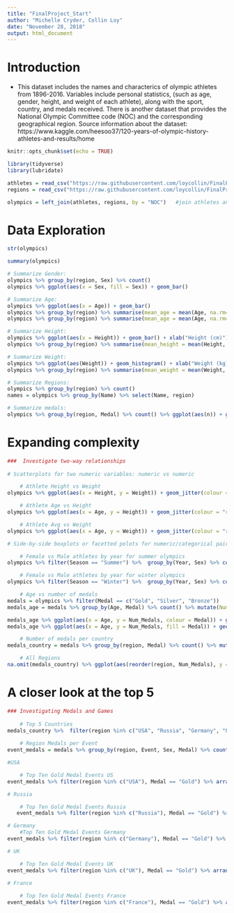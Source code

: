---
title: "FinalProject_Start"
author: "Michelle Cryder, Collin Loy"
date: "November 28, 2018"
output: html_document
---

# Introduction
  * This dataset includes the names and characterics of olympic athletes from 1896-2016. Variables include personal statistics, (such as age, gender, height, and weight of each athlete), along with the sport, country, and medals received. There is another dataset that provides the National Olympic Committee code (NOC) and the corresponding geographical region. Source information about the dataset: https://www.kaggle.com/heesoo37/120-years-of-olympic-history-athletes-and-results/home
 
```{r setup, include=FALSE}
knitr::opts_chunk$set(echo = TRUE)

library(tidyverse)
library(lubridate)

athletes = read_csv("https://raw.githubusercontent.com/loycollin/FinalProject/master/athlete_events.csv")     #import athlete data 
regions = read_csv("https://raw.githubusercontent.com/loycollin/FinalProject/master/noc_regions.csv")         #import region data

olympics = left_join(athletes, regions, by = "NOC")   #join athletes and region data by NOC 
```

# Data Exploration 

```{r}
str(olympics)

summary(olympics)

# Summarize Gender:
olympics %>% group_by(region, Sex) %>% count() 
olympics %>% ggplot(aes(x = Sex, fill = Sex)) + geom_bar()

# Summarize Age: 
olympics %>% ggplot(aes(x = Age)) + geom_bar()
olympics %>% group_by(region) %>% summarise(mean_age = mean(Age, na.rm=TRUE)) 
olympics %>% group_by(region) %>% summarise(mean_age = mean(Age, na.rm=TRUE)) %>% ggplot(aes(mean_age)) + geom_histogram(binwidth = 0.25)

# Summarize Height: 
olympics %>% ggplot(aes(x = Height)) + geom_bar() + xlab("Height (cm)")
olympics %>% group_by(region) %>% summarise(mean_height = mean(Height, na.rm=TRUE))

# Summarize Weight: 
olympics %>% ggplot(aes(Weight)) + geom_histogram() + xlab("Weight (kg)")
olympics %>% group_by(region) %>% summarise(mean_weight = mean(Weight, na.rm=TRUE))

# Summarize Regions: 
olympics %>% group_by(region) %>% count() 
names = olympics %>% group_by(Name) %>% select(Name, region) 

# Summarize medals: 
olympics %>% group_by(region, Medal) %>% count() %>% ggplot(aes(n)) + geom_histogram()

```                                                                                   
                                                                                           
                                                                                           
# Expanding complexity

```{r}
###  Investigate two-way relationships 
  
# Scatterplots for two numeric variables: numeric vs numeric

    # Athlete Height vs Weight 
olympics %>% ggplot(aes(x = Height, y = Weight)) + geom_jitter(colour = "navy", size = 0.5) + ylab("Weight (kg)")

    # Athlete Age vs Height 
olympics %>% ggplot(aes(x = Age, y = Height)) + geom_jitter(colour = "red", size = 0.1) + ylab("Height (cm)")

    # Athlete Avg vs Weight
olympics %>% ggplot(aes(x = Age, y = Weight)) + geom_jitter(colour = "red", size = 0.1) + ylab("Weight (kg)")

# Side-by-side boxplots or facetted polots for numeric/categorical pair: numeric vs. categorical 

    # Female vs Male athletes by year for summer olympics 
olympics %>% filter(Season == "Summer") %>%  group_by(Year, Sex) %>% count() %>% ggplot(aes(x = Year, y = n, colour = Sex)) + geom_point() + geom_line()

    # Female vs Male athletes by year for winter olympics
olympics %>% filter(Season == "Winter") %>%  group_by(Year, Sex) %>% count() %>% ggplot(aes(x = Year, y = n, colour = Sex)) + geom_point() + geom_line()

    # Age vs number of medals 
medals = olympics %>% filter(Medal == c("Gold", "Silver", "Bronze"))
medals_age = medals %>% group_by(Age, Medal) %>% count() %>% mutate(Num_Medals = n) %>% select(-n)

medals_age %>% ggplot(aes(x = Age, y = Num_Medals, colour = Medal)) + geom_point() + scale_color_manual(values=c("#bf6f40", "#ffbf00", "#bab2ab")) + ylab("Number of Medals")
medals_age %>% ggplot(aes(x = Age, y = Num_Medals, fill = Medal)) + geom_bar(stat = "identity") + scale_fill_manual(values=c("#bf6f40", "#ffbf00", "#bab2ab")) + ylab("Number of Medals")

    # Number of medals per country
medals_country = medals %>% group_by(region, Medal) %>% count() %>% mutate(Num_Medals = n) %>% select(-n) %>% arrange(desc(Num_Medals), Medal)
```
```{r echo = FALSE, fig.width=16, fig.height=15}
    # All Regions
na.omit(medals_country) %>% ggplot(aes(reorder(region, Num_Medals), y = Num_Medals, fill = Medal)) + geom_bar(stat = "identity") + coord_flip() + scale_fill_manual(values=c("#bf6f40", "#ffbf00", "#bab2ab")) + ylab("Number of Medals")
```

# A closer look at the top 5

```{r}
### Investigating Medals and Games
    
    # Top 5 Countries
medals_country %>%  filter(region %in% c("USA", "Russia", "Germany", "UK", "France")) %>% ggplot(aes(x = region, y = Num_Medals, fill = Medal)) + geom_bar(stat = "identity") + coord_flip() + scale_fill_manual(values=c("#bf6f40", "#ffbf00", "#bab2ab"))
    
    # Region Medals per Event
event_medals = medals %>% group_by(region, Event, Sex, Medal) %>% count() %>% mutate(Num_Medals = n) %>% select(-n) %>% arrange(desc(Num_Medals), Medal)

#USA

    # Top Ten Gold Medal Events US
event_medals %>% filter(region %in% c("USA"), Medal == "Gold") %>% arrange(desc(Num_Medals)) %>% head(10) %>% ggplot(aes(reorder(Event, Num_Medals), y = Num_Medals, fill = Sex)) + geom_bar(stat = "identity") + coord_flip() + ylab("Number of Medals")

# Russia

    # Top Ten Gold Medal Events Russia
   event_medals %>% filter(region %in% c("Russia"), Medal == "Gold") %>% arrange(desc(Num_Medals)) %>% head(10) %>% ggplot(aes(reorder(Event, Num_Medals), y = Num_Medals, fill = Sex)) + geom_bar(stat = "identity") + coord_flip() + ylab("Number of Medals")

# Germany
    #Top Ten Gold Medal Events Germany
event_medals %>% filter(region %in% c("Germany"), Medal == "Gold") %>% arrange(desc(Num_Medals)) %>% head(10) %>% ggplot(aes(reorder(Event, Num_Medals), y = Num_Medals, fill = Sex)) + geom_bar(stat = "identity") + coord_flip() + ylab("Number of Medals")

# UK

    # Top Ten Gold Medal Events UK
event_medals %>% filter(region %in% c("UK"), Medal == "Gold") %>% arrange(desc(Num_Medals)) %>% head(10) %>% ggplot(aes(reorder(Event, Num_Medals), y = Num_Medals, fill = Sex)) + geom_bar(stat = "identity") + coord_flip() + ylab("Number of Medals") + scale_fill_manual(values=c("#00bfc4"))

# France
    
    # Top Ten Gold Medal Events France
event_medals %>% filter(region %in% c("France"), Medal == "Gold") %>% arrange(desc(Num_Medals)) %>% head(10) %>% ggplot(aes(reorder(Event, Num_Medals), y = Num_Medals, fill = Sex)) + geom_bar(stat = "identity") + coord_flip() + ylab("Number of Medals") + scale_fill_manual(values=c("#00bfc4"))

```
